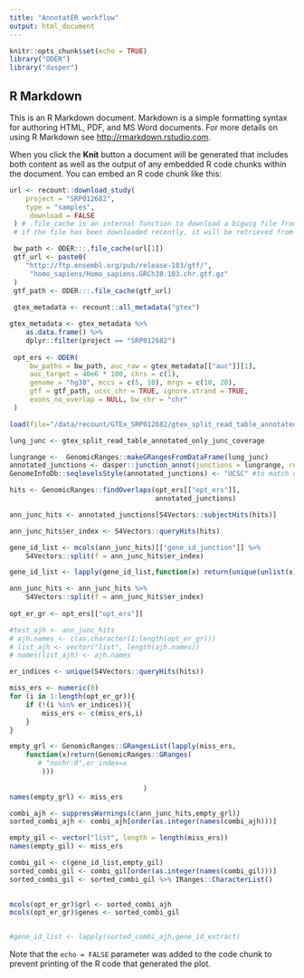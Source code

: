 ```yaml
---
title: "AnnotatER workflow"
output: html_document
---
```


```r
knitr::opts_chunk$set(echo = TRUE)
library("ODER")
library("dasper")
```

## R Markdown

This is an R Markdown document. Markdown is a simple formatting syntax for authoring HTML, PDF, and MS Word documents. For more details on using R Markdown see <http://rmarkdown.rstudio.com>.

When you click the **Knit** button a document will be generated that includes both content as well as the output of any embedded R code chunks within the document. You can embed an R code chunk like this:

```r
url <- recount::download_study(
    project = "SRP012682",
    type = "samples",
     download = FALSE
 ) # .file_cache is an internal function to download a bigwig file from a link
 # if the file has been downloaded recently, it will be retrieved from a cache

 bw_path <- ODER:::.file_cache(url[1])
 gtf_url <- paste0(
    "http://ftp.ensembl.org/pub/release-103/gtf/",
     "homo_sapiens/Homo_sapiens.GRCh38.103.chr.gtf.gz"
 )
 gtf_path <- ODER:::.file_cache(gtf_url)
 
 gtex_metadata <- recount::all_metadata("gtex")

gtex_metadata <- gtex_metadata %>%
    as.data.frame() %>%
    dplyr::filter(project == "SRP012682")
 
 opt_ers <- ODER(
     bw_paths = bw_path, auc_raw = gtex_metadata[["auc"]][1],
     auc_target = 40e6 * 100, chrs = c(1),
     genome = "hg38", mccs = c(5, 10), mrgs = c(10, 20),
     gtf = gtf_path, ucsc_chr = TRUE, ignore.strand = TRUE,
     exons_no_overlap = NULL, bw_chr = "chr"
 )
```


```r
load(file="/data/recount/GTEx_SRP012682/gtex_split_read_table_annotated_rda/lung_split_read_table_annotated.rda")

lung_junc <- gtex_split_read_table_annotated_only_junc_coverage

lungrange <-  GenomicRanges::makeGRangesFromDataFrame(lung_junc)
annotated_junctions <- dasper::junction_annot(junctions = lungrange, ref = gtf_path)
GenomeInfoDb::seqlevelsStyle(annotated_junctions) <- "UCSC" #to match opt_ers
```


```r


hits <- GenomicRanges::findOverlaps(opt_ers[["opt_ers"]],
                                    annotated_junctions)

ann_junc_hits <- annotated_junctions[S4Vectors::subjectHits(hits)]

ann_junc_hits$er_index <- S4Vectors::queryHits(hits)

gene_id_list <- mcols(ann_junc_hits)[["gene_id_junction"]] %>% 
    S4Vectors::split(f = ann_junc_hits$er_index)

gene_id_list <- lapply(gene_id_list,function(x) return(unique(unlist(x))))

ann_junc_hits <- ann_junc_hits %>%
    S4Vectors::split(f = ann_junc_hits$er_index)
    
opt_er_gr <- opt_ers[["opt_ers"]]


```


```r
#test_ajh <- ann_junc_hits
# ajh.names <- c(as.character(1:length(opt_er_gr)))
# list_ajh <- vector("list", length(ajh.names))
# names(list_ajh) <- ajh.names

er_indices <- unique(S4Vectors::queryHits(hits))

miss_ers <- numeric(0)
for (i in 1:length(opt_er_gr)){
    if (!(i %in% er_indices)){
        miss_ers <- c(miss_ers,i)
    }
}

empty_grl <- GenomicRanges::GRangesList(lapply(miss_ers,
    function(x)return(GenomicRanges::GRanges(
       # "nochr:0",er_index=x
        )))
             
                                 )
names(empty_grl) <- miss_ers

combi_ajh <- suppressWarnings(c(ann_junc_hits,empty_grl))
sorted_combi_ajh <- combi_ajh[order(as.integer(names(combi_ajh)))]

empty_gil <- vector("list", length = length(miss_ers))
names(empty_gil) <- miss_ers

combi_gil <- c(gene_id_list,empty_gil)
sorted_combi_gil <- combi_gil[order(as.integer(names(combi_gil)))]
sorted_combi_gil <- sorted_combi_gil %>% IRanges::CharacterList()
 

mcols(opt_er_gr)$grl <- sorted_combi_ajh
mcols(opt_er_gr)$genes <- sorted_combi_gil


#gene_id_list <- lapply(sorted_combi_ajh,gene_id_extract)
```
Note that the `echo = FALSE` parameter was added to the code chunk to prevent printing of the R code that generated the plot.
